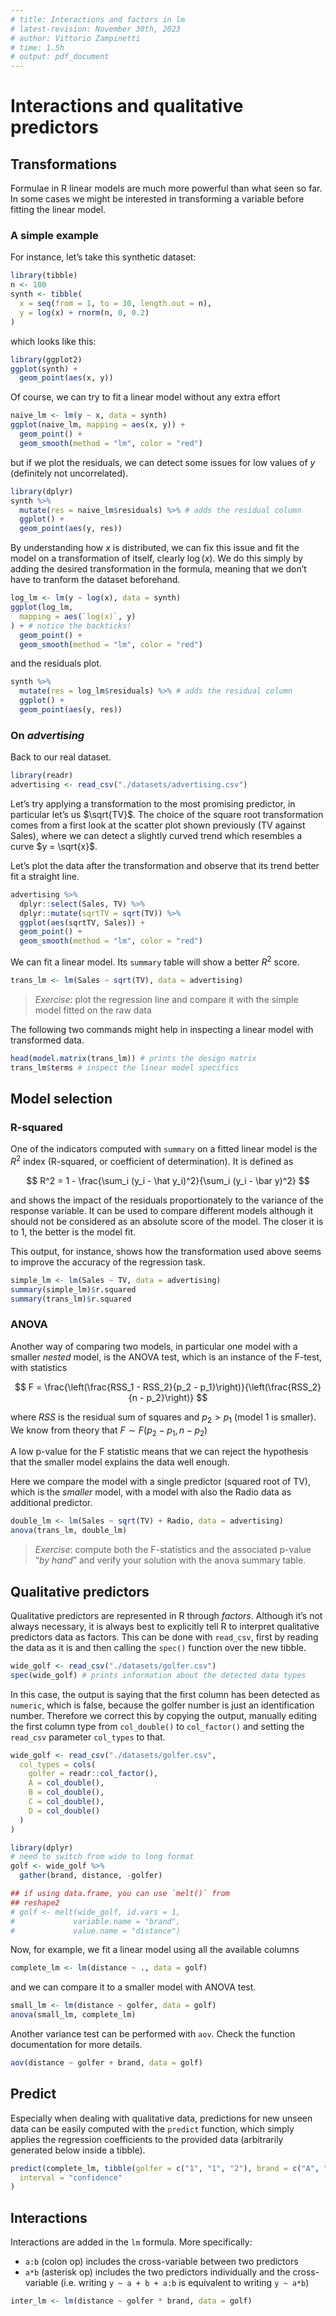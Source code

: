 ```yaml
---
# title: Interactions and factors in lm
# latest-revision: November 30th, 2023
# author: Vittorio Zampinetti
# time: 1.5h
# output: pdf_document
---
```


# Interactions and qualitative predictors

## Transformations

Formulae in R linear models are much more powerful than
what seen so far. In some cases we might be interested in
transforming a variable before fitting the linear model.

### A simple example

For instance, let's take this synthetic dataset:

```r
library(tibble)
n <- 100
synth <- tibble(
  x = seq(from = 1, to = 30, length.out = n),
  y = log(x) + rnorm(n, 0, 0.2)
)
```

which looks like this:

```r
library(ggplot2)
ggplot(synth) +
  geom_point(aes(x, y))
```

Of course, we can try to fit a linear model without any
extra effort

```r
naive_lm <- lm(y ~ x, data = synth)
ggplot(naive_lm, mapping = aes(x, y)) +
  geom_point() +
  geom_smooth(method = "lm", color = "red")
```

but if we plot the residuals, we can detect some issues for low
values of $y$ (definitely not uncorrelated).

```r
library(dplyr)
synth %>%
  mutate(res = naive_lm$residuals) %>% # adds the residual column
  ggplot() +
  geom_point(aes(y, res))
```

By understanding how $x$ is distributed, we can fix this issue
and fit the model on a transformation of itself, clearly $\log(x)$.
We do this simply by adding the desired transformation in the 
formula, meaning that we don't have to tranform the dataset beforehand.

```r
log_lm <- lm(y ~ log(x), data = synth)
ggplot(log_lm,
  mapping = aes(`log(x)`, y)
) + # notice the backticks!
  geom_point() +
  geom_smooth(method = "lm", color = "red")
```

and the residuals plot.

```r
synth %>%
  mutate(res = log_lm$residuals) %>% # adds the residual column
  ggplot() +
  geom_point(aes(y, res))
```

### On _advertising_

Back to our real dataset.

```r
library(readr)
advertising <- read_csv("./datasets/advertising.csv")
```

Let's try applying a transformation to the most promising
predictor, in particular let's us $\sqrt{TV}$. The choice
of the square root transformation comes from a first look
at the scatter plot shown previously (TV against Sales),
where we can detect a slightly curved trend which resembles
a curve $y = \sqrt{x}$.

Let's plot the data after the transformation and observe
that its trend better fit a straight line.

```r
advertising %>%
  dplyr::select(Sales, TV) %>%
  dplyr::mutate(sqrtTV = sqrt(TV)) %>%
  ggplot(aes(sqrtTV, Sales)) +
  geom_point() +
  geom_smooth(method = "lm", color = "red")
```

We can fit a linear model. Its `summary` table
will show a better $R^2$ score.

```r
trans_lm <- lm(Sales ~ sqrt(TV), data = advertising)
```

> *Exercise*: plot the regression line and compare it with
the simple model fitted on the raw data

The following two commands might help in inspecting
a linear model with transformed data.

```r
head(model.matrix(trans_lm)) # prints the design matrix
trans_lm$terms # inspect the linear model specifics
```

## Model selection

### R-squared

One of the indicators computed with `summary` on a fitted linear model
is the $R^2$ index (R-squared, or coefficient of determination). It is defined as

$$
R^2 = 1 - \frac{\sum_i (y_i - \hat y_i)^2}{\sum_i (y_i - \bar y)^2}
$$

and shows the impact of the residuals proportionately to the variance
of the response variable. It can be used to compare different models
although it should not be considered as an absolute score of the model.
The closer it is to 1, the better is the model fit.

This output, for instance, shows how the transformation used above 
seems to improve the accuracy of the regression task.

```r
simple_lm <- lm(Sales ~ TV, data = advertising)
summary(simple_lm)$r.squared
summary(trans_lm)$r.squared
```

### ANOVA

Another way of comparing two models, in particular one model with
a smaller *nested* model, is the ANOVA test, which is an instance
of the F-test, with statistics

$$
F = \frac{\left(\frac{RSS_1 - RSS_2}{p_2 - p_1}\right)}{\left(\frac{RSS_2}{n - p_2}\right)}
$$

where $RSS$ is the residual sum of squares and $p_2 > p_1$ (model 1 is
smaller). We know from theory that $F \sim F(p_2 - p_1, n - p_2)$ 

A low p-value for the F statistic means that we can reject the hypothesis that
the smaller model explains the data well enough.

Here we compare the model with a single predictor (squared root of TV), which
is the *smaller* model, with a model with also the Radio data as 
additional predictor.

```r
double_lm <- lm(Sales ~ sqrt(TV) + Radio, data = advertising)
anova(trans_lm, double_lm)
```

> *Exercise*: compute both the F-statistics and the associated p-value
"*by hand*" and verify your solution with the anova summary table.

## Qualitative predictors

Qualitative predictors are represented in R through *factors*.
Although it's not always necessary, it is always best to
explicitly tell R to interpret qualitative predictors data as factors.
This can be done with `read_csv`, first by reading the data as it is
and then calling the `spec()` function over the new tibble.

```r
wide_golf <- read_csv("./datasets/golfer.csv")
spec(wide_golf) # prints information about the detected data types
```

In this case, the output is saying that the first column has
been detected as `numeric`, which is false, because the golfer
number is just an identification number.
Therefore we correct this by copying the output, manually editing
the first column type from `col_double()` to `col_factor()` and
setting the `read_csv` parameter `col_types` to that.

```r
wide_golf <- read_csv("./datasets/golfer.csv",
  col_types = cols(
    golfer = readr::col_factor(),
    A = col_double(),
    B = col_double(),
    C = col_double(),
    D = col_double()
  )
)

library(dplyr)
# need to switch from wide to long format
golf <- wide_golf %>%
  gather(brand, distance, -golfer)

## if using data.frame, you can use `melt()` from
## reshape2
# golf <- melt(wide_golf, id.vars = 1,
#             variable.name = "brand",
#             value.name = "distance")
```

Now, for example, we fit a linear model using all the 
available columns

```r
complete_lm <- lm(distance ~ ., data = golf)
```

and we can compare it to a smaller model with ANOVA test.

```r
small_lm <- lm(distance ~ golfer, data = golf)
anova(small_lm, complete_lm)
```

Another variance test can be performed with `aov`.
Check the function documentation for more details.
```r
aov(distance ~ golfer + brand, data = golf)
```

## Predict

Especially when dealing with qualitative data, predictions for
new unseen data can be easily computed with the `predict` function,
which simply applies the regression coefficients to the provided data
(arbitrarily generated below inside a tibble).

```r
predict(complete_lm, tibble(golfer = c("1", "1", "2"), brand = c("A", "B", "B")),
  interval = "confidence"
)
```

## Interactions

Interactions are added in the `lm` formula. More specifically:


- `a:b` (colon op) includes the cross-variable between two predictors
- `a*b` (asterisk op) includes the two predictors individually and the
  cross-variable (i.e. writing `y ~ a + b + a:b` is equivalent to 
  writing `y ~ a*b`)

```r
inter_lm <- lm(distance ~ golfer * brand, data = golf)
```
